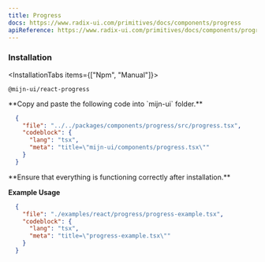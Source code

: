 ```yaml
---
title: Progress
docs: https://www.radix-ui.com/primitives/docs/components/progress
apiReference: https://www.radix-ui.com/primitives/docs/components/progress#api-reference
---
```



<ComponentPreview>
  <ProgressExample />
</ComponentPreview>

### Installation

<InstallationTabs items={["Npm", "Manual"]}>
  <InstallationTabsContent value="Npm">
  ```package-install
  @mijn-ui/react-progress
  ```
  </InstallationTabsContent>
  <InstallationTabsContent value="Manual">
  <Steps>
  <Step>
  **Copy and paste the following code into `mijn-ui` folder.**
 
  ```json doc-gen:file
    {
      "file": "../../packages/components/progress/src/progress.tsx",
      "codeblock": {
        "lang": "tsx",
        "meta": "title=\"mijn-ui/components/progress.tsx\""
      }
    }
  ```
  </Step>
  
  <Step>
  **Ensure that everything is functioning correctly after installation.**
  </Step>
</Steps>
</InstallationTabsContent>
</InstallationTabs>

**Example Usage**

```json doc-gen:file
  {
    "file": "./examples/react/progress/progress-example.tsx",
    "codeblock": {
      "lang": "tsx",
      "meta": "title=\"progress-example.tsx\""
    }
  }
```
